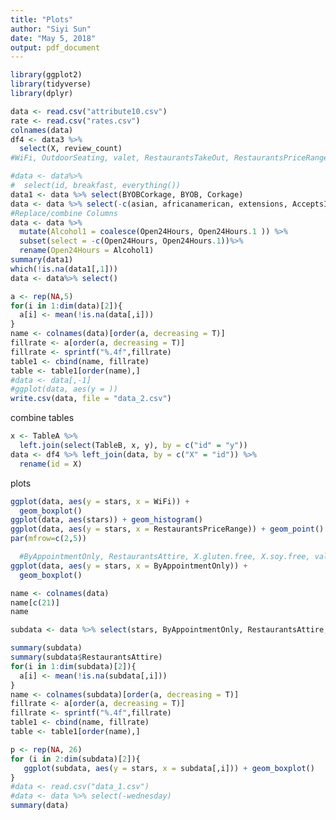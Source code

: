 ```yaml
---
title: "Plots"
author: "Siyi Sun"
date: "May 5, 2018"
output: pdf_document
---
```

```r
library(ggplot2)
library(tidyverse)
library(dplyr)
```

```r
data <- read.csv("attribute10.csv")
rate <- read.csv("rates.csv")
colnames(data)
df4 <- data3 %>%
  select(X, review_count)
#WiFi, OutdoorSeating, valet, RestaurantsTakeOut, RestaurantsPriceRange2, RestaurantsReservations, RestaurantDelivery, RestaurantsGoodForGroups, RestaurantsCounterService, RestaurantsTableService, GoodForKids, GoodForDancing, GoodForMeal, latenight, vegan, casual, BikeParking, BusinessParking, BusinessAcceptsBitcoin, intimate, Caters, DogsAllowed, NoiseLevel, touristy, Alcohol, no_music, validated, hipster, lot, street, DriveThru, HappyHour, background_music, Smoking, WheelchairAccessible, video, wednesday, upscale, BestNights, BYOB, BYOBCorkage, CoatCheck, Corkage, DietaryRestrictions, divey, halal, jukebox, karaoke, kosher, live, Open24Hours, 

#data <- data%>%
#  select(id, breakfast, everything())
data1 <- data %>% select(BYOBCorkage, BYOB, Corkage)
data <- data %>% select(-c(asian, africanamerican, extensions, AcceptsInsurance, Open24Hours))
#Replace/combine Columns
data <- data %>% 
  mutate(Alcohol1 = coalesce(Open24Hours, Open24Hours.1 )) %>%
  subset(select = -c(Open24Hours, Open24Hours.1))%>%
  rename(Open24Hours = Alcohol1)
summary(data1)
which(!is.na(data1[,1]))
data <- data%>% select()
```



```r
a <- rep(NA,5)
for(i in 1:dim(data)[2]){
  a[i] <- mean(!is.na(data[,i]))
}
name <- colnames(data)[order(a, decreasing = T)]
fillrate <- a[order(a, decreasing = T)]
fillrate <- sprintf("%.4f",fillrate)
table1 <- cbind(name, fillrate)
table <- table1[order(name),]
#data <- data[,-1]
#ggplot(data, aes(y = ))
write.csv(data, file = "data_2.csv")
```

combine tables
```r
x <- TableA %>% 
  left.join(select(TableB, x, y), by = c("id" = "y"))
data <- df4 %>% left_join(data, by = c("X" = "id")) %>%
  rename(id = X)

```

plots
```r
ggplot(data, aes(y = stars, x = WiFi)) +
  geom_boxplot()
ggplot(data, aes(stars)) + geom_histogram()
ggplot(data, aes(y = stars, x = RestaurantsPriceRange)) + geom_point()
par(mfrow=c(2,5))

  #ByAppointmentOnly, RestaurantsAttire, X.gluten.free, X.soy.free, valet, RestaurantsTakeOut, RestaurantsPriceRange, RestaurantsCounterService, vegan, vegetarian, classy, trendy, touristy, intimate, validated, street, hipster, DriveThru, HappyHour, video, BYOBCorkage, Corkage, DietaryRestrictions, halal, kosher, 30, 31,35, 38, 42,43, 45, 46, 47, 51, 55, 57, 58, 60, 63
ggplot(data, aes(y = stars, x = ByAppointmentOnly)) +
  geom_boxplot()

name <- colnames(data)
name[c(21)]
name

subdata <- data %>% select(stars, ByAppointmentOnly, RestaurantsAttire, glutenFree, soyFree, valet, RestaurantsTakeOut, RestaurantsPriceRange, RestaurantsCounterService, vegan, vegetarian, classy, trendy, touristy, intimate, validated, street, hipster, DriveThru, HappyHour, video, BYOBCorkage, Corkage, DietaryRestrictions, halal, kosher)

summary(subdata)
summary(subdata$RestaurantsAttire)
for(i in 1:dim(subdata)[2]){
  a[i] <- mean(!is.na(subdata[,i]))
}
name <- colnames(subdata)[order(a, decreasing = T)]
fillrate <- a[order(a, decreasing = T)]
fillrate <- sprintf("%.4f",fillrate)
table1 <- cbind(name, fillrate)
table <- table1[order(name),]
```

```r
p <- rep(NA, 26)
for (i in 2:dim(subdata)[2]){
   ggplot(subdata, aes(y = stars, x = subdata[,i])) + geom_boxplot()
}
#data <- read.csv("data_1.csv")
#data <- data %>% select(-wednesday)
summary(data)

```





